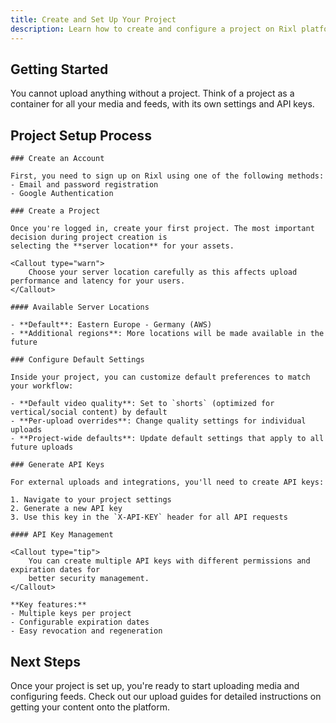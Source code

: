 ```yaml
---
title: Create and Set Up Your Project
description: Learn how to create and configure a project on Rixl platform.
---
```



## Getting Started

<Callout type="info">
    You cannot upload anything without a project. Think of a project as a container for all your media and feeds, with its own settings and API keys.
</Callout>

## Project Setup Process

<Steps>

    ### Create an Account

    First, you need to sign up on Rixl using one of the following methods:
    - Email and password registration
    - Google Authentication

    ### Create a Project

    Once you're logged in, create your first project. The most important decision during project creation is
    selecting the **server location** for your assets.

    <Callout type="warn">
        Choose your server location carefully as this affects upload performance and latency for your users.
    </Callout>

    #### Available Server Locations

    - **Default**: Eastern Europe - Germany (AWS)
    - **Additional regions**: More locations will be made available in the future

    ### Configure Default Settings

    Inside your project, you can customize default preferences to match your workflow:

    - **Default video quality**: Set to `shorts` (optimized for vertical/social content) by default
    - **Per-upload overrides**: Change quality settings for individual uploads
    - **Project-wide defaults**: Update default settings that apply to all future uploads

    ### Generate API Keys

    For external uploads and integrations, you'll need to create API keys:

    1. Navigate to your project settings
    2. Generate a new API key
    3. Use this key in the `X-API-KEY` header for all API requests

    #### API Key Management

    <Callout type="tip">
        You can create multiple API keys with different permissions and expiration dates for
        better security management.
    </Callout>

    **Key features:**
    - Multiple keys per project
    - Configurable expiration dates
    - Easy revocation and regeneration

</Steps>

## Next Steps

Once your project is set up, you're ready to start uploading media and configuring feeds.
Check out our upload guides for detailed instructions on getting your content onto the platform.